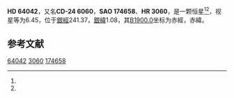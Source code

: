 {{Starbox begin
| name = HD 64042
}}
{{Starbox observe
| epoch = [[J2000.0|J2000.0]]
| constell = {{星座名待查}}<ref name=SIMBAD>{{cite web
 | url=http://simbad.u-strasbg.fr/simbad/sim-id?Ident=HR+3060
 | title=Pulsating variable Star
 | publisher=Centre de Données astronomiques de Strasbourg
 | work=SIMBAD
 | accessdate=2012-07-13
 | archive-date=2020-05-09
 | archive-url=https://web.archive.org/web/20200509064419/http://simbad.u-strasbg.fr/simbad/sim-id?Ident=HR+3060
 | dead-url=no
 }}</ref><ref name=DATA>{{cite web
 | url=http://vizier.u-strasbg.fr/viz-bin/VizieR-5?-out.add=.&-source=5050&-corr=PK=HR&-out.max=9999&HR=3060
 | title=VizieR Detailed Page
 | accessdate=2012-07-13
 | archive-date=2020-05-09
 | archive-url=https://web.archive.org/web/20200509064425/http://vizier.u-strasbg.fr/viz-bin/VizieR-5?-out.add=.&-source=5050&-corr=PK%3DHR&-out.max=9999&HR=3060
 | dead-url=no
 }}</ref>
| 星官 = 
| ra = {{RA|7|51|0}}<ref name=SIMBAD /><ref name=DATA />
| dec = {{DEC|-24|31|42}}<ref name=SIMBAD /><ref name=DATA />
| appmag_v = 6.45<ref name=SIMBAD /><ref name=DATA />
}}
{{Starbox character
| class = A0<ref name=SIMBAD /><ref name=DATA />
| b-v = -0.01<ref name=SIMBAD /><ref name=DATA />
| u-b = -0.06<ref name=SIMBAD /><ref name=DATA />
| r-i = <ref name=SIMBAD /><ref name=DATA />
| variable = 
}}
{{Starbox astrometry
| radial_v = -0.06
| prop_mo_ra = -7
| parallax = 
| p_error = 
}}
{{Starbox catalog
| names =CD-24 6060，[[SAO星表|SAO]] 174658，[[HD星表|HD]] 64042，[[HR星表|HR]] 3060}}
{{Starbox reference |Simbad=HR+3060}}
{{Starbox end}}

'''HD 64042'''，又名'''CD-24 6060'''，'''SAO 174658'''、'''HR 3060'''，是一颗恒星<ref name=SIMBAD /><ref name=DATA />，视星等为6.45，位于[[銀道座標系|銀經]]241.37，[[銀道座標系|銀緯]]1.08，其[[B1900.0|B1900.0]]坐标为赤經{{RA|7|46|46.6}}，赤緯{{DEC|-24|1.08|23}}。

== 参考文献 ==
{{reflist}}

{{star-stub}}

[[Category:HD和HDE天體|64042]]
[[Category:HR天體|3060]]
[[Category:SAO天體|174658]]
